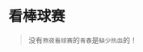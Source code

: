 # 看棒球赛
> 没有`熬夜看球赛`的`青春`是`缺少热血`的！

<ScDailyConversation />
<br />
<Dialog>
# You look tired today.
#### I am. I was up half the night watching the [World Series/:美国职棒世界大赛].
# So you're a baseball fan?
#### Yup. I've been a fan of the Jays since I was a young boy.
#### This year, they had an [incredible/adj.] [season/n./2] and made it to the World Series.
# Did they win the game last night?
#### They did! It was a great game. The Jays have a new [pitcher/n./2] and he's [fantastic/adj./4].
#### What about you? Do you like to watch baseball?
# I think baseball games take too long. I don't have the patience for it.
# I like the fast [pace/n./3] of basketball. I like to watch NBA games.
#### Got it. Next spring, we can watch the NBA Finals together on TV.
# Sure thing. I look forward to it.
</Dialog>

